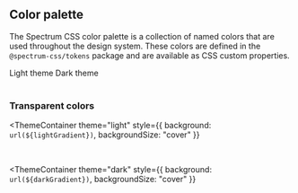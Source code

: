 
<Meta title="Design tokens" />
<Title>Design tokens</Title>

## Color palette

The Spectrum CSS color palette is a collection of named colors that are used throughout the design system. These colors are defined in the `@spectrum-css/tokens` package and are available as CSS custom properties.

<ThemeContainer>
  <Heading>Light theme</Heading>
  <ColorPalette>
    <ColorItem
      color="gray"
      values={[25, 50, 75, 100, 200, 300, 400, 500, 600, 700, 800, 900, 1000]}
    />
    <ColorItem
      color="silver"
      values={[
        100, 200, 300, 400, 500, 600, 700, 800, 900, 1000, 1100, 1200, 1300,
        1400, 1500, 1600,
      ]}
    />
    <ColorItem
      color="cinnamon"
      values={[
        100, 200, 300, 400, 500, 600, 700, 800, 900, 1000, 1100, 1200, 1300,
        1400, 1500, 1600,
      ]}
    />
    <ColorItem
      color="red"
      values={[
        100, 200, 300, 400, 500, 600, 700, 800, 900, 1000, 1100, 1200, 1300,
        1400, 1500, 1600,
      ]}
    />
    <ColorItem
      color="orange"
      values={[
        100, 200, 300, 400, 500, 600, 700, 800, 900, 1000, 1100, 1200, 1300,
        1400, 1500, 1600,
      ]}
    />
    <ColorItem
      color="yellow"
      values={[
        100, 200, 300, 400, 500, 600, 700, 800, 900, 1000, 1100, 1200, 1300,
        1400, 1500, 1600,
      ]}
    />
    <ColorItem
      color="brown"
      values={[
        100, 200, 300, 400, 500, 600, 700, 800, 900, 1000, 1100, 1200, 1300,
        1400, 1500, 1600,
      ]}
    />
    <ColorItem
      color="chartreuse"
      values={[
        100, 200, 300, 400, 500, 600, 700, 800, 900, 1000, 1100, 1200, 1300,
        1400, 1500, 1600,
      ]}
    />
    <ColorItem
      color="celery"
      values={[
        100, 200, 300, 400, 500, 600, 700, 800, 900, 1000, 1100, 1200, 1300,
        1400, 1500, 1600,
      ]}
    />
    <ColorItem
      color="green"
      values={[
        100, 200, 300, 400, 500, 600, 700, 800, 900, 1000, 1100, 1200, 1300,
        1400, 1500, 1600,
      ]}
    />
    <ColorItem
      color="seafoam"
      values={[
        100, 200, 300, 400, 500, 600, 700, 800, 900, 1000, 1100, 1200, 1300,
        1400, 1500, 1600,
      ]}
    />
    <ColorItem
      color="turquoise"
      values={[
        100, 200, 300, 400, 500, 600, 700, 800, 900, 1000, 1100, 1200, 1300,
        1400, 1500, 1600,
      ]}
    />
    <ColorItem
      color="cyan"
      values={[
        100, 200, 300, 400, 500, 600, 700, 800, 900, 1000, 1100, 1200, 1300,
        1400, 1500, 1600,
      ]}
    />
    <ColorItem
      color="blue"
      values={[
        100, 200, 300, 400, 500, 600, 700, 800, 900, 1000, 1100, 1200, 1300,
        1400, 1500, 1600,
      ]}
    />
    <ColorItem
      color="indigo"
      values={[
        100, 200, 300, 400, 500, 600, 700, 800, 900, 1000, 1100, 1200, 1300,
        1400, 1500, 1600,
      ]}
    />
    <ColorItem
      color="purple"
      values={[
        100, 200, 300, 400, 500, 600, 700, 800, 900, 1000, 1100, 1200, 1300,
        1400, 1500, 1600,
      ]}
    />
    <ColorItem
      color="fuchsia"
      values={[
        100, 200, 300, 400, 500, 600, 700, 800, 900, 1000, 1100, 1200, 1300,
        1400, 1500, 1600,
      ]}
    />
    <ColorItem
      color="pink"
      values={[
        100, 200, 300, 400, 500, 600, 700, 800, 900, 1000, 1100, 1200, 1300,
        1400, 1500, 1600,
      ]}
    />
    <ColorItem
      color="magenta"
      values={[
        100, 200, 300, 400, 500, 600, 700, 800, 900, 1000, 1100, 1200, 1300,
        1400, 1500, 1600,
      ]}
    />
  </ColorPalette>
</ThemeContainer>

<ThemeContainer theme="dark">
  <Heading>Dark theme</Heading>
  <ColorPalette>
    <ColorItem
      color="gray"
      theme="dark"
      values={[25, 50, 75, 100, 200, 300, 400, 500, 600, 700, 800, 900, 1000]}
    />
    <ColorItem
      color="silver"
      theme="dark"
      values={[
        100, 200, 300, 400, 500, 600, 700, 800, 900, 1000, 1100, 1200, 1300,
        1400, 1500, 1600,
      ]}
    />
    <ColorItem
      color="cinnamon"
      theme="dark"
      values={[
        100, 200, 300, 400, 500, 600, 700, 800, 900, 1000, 1100, 1200, 1300,
        1400, 1500, 1600,
      ]}
    />
    <ColorItem
      color="red"
      theme="dark"
      values={[
        100, 200, 300, 400, 500, 600, 700, 800, 900, 1000, 1100, 1200, 1300,
        1400, 1500, 1600,
      ]}
    />
    <ColorItem
      color="orange"
      theme="dark"
      values={[
        100, 200, 300, 400, 500, 600, 700, 800, 900, 1000, 1100, 1200, 1300,
        1400, 1500, 1600,
      ]}
    />
    <ColorItem
      color="yellow"
      theme="dark"
      values={[
        100, 200, 300, 400, 500, 600, 700, 800, 900, 1000, 1100, 1200, 1300,
        1400, 1500, 1600,
      ]}
    />
    <ColorItem
      color="brown"
      theme="dark"
      values={[
        100, 200, 300, 400, 500, 600, 700, 800, 900, 1000, 1100, 1200, 1300,
        1400, 1500, 1600,
      ]}
    />
    <ColorItem
      color="chartreuse"
      theme="dark"
      values={[
        100, 200, 300, 400, 500, 600, 700, 800, 900, 1000, 1100, 1200, 1300,
        1400, 1500, 1600,
      ]}
    />
    <ColorItem
      color="celery"
      theme="dark"
      values={[
        100, 200, 300, 400, 500, 600, 700, 800, 900, 1000, 1100, 1200, 1300,
        1400, 1500, 1600,
      ]}
    />
    <ColorItem
      color="green"
      theme="dark"
      values={[
        100, 200, 300, 400, 500, 600, 700, 800, 900, 1000, 1100, 1200, 1300,
        1400, 1500, 1600,
      ]}
    />
    <ColorItem
      color="seafoam"
      theme="dark"
      values={[
        100, 200, 300, 400, 500, 600, 700, 800, 900, 1000, 1100, 1200, 1300,
        1400, 1500, 1600,
      ]}
    />
    <ColorItem
      color="turquoise"
      theme="dark"
      values={[
        100, 200, 300, 400, 500, 600, 700, 800, 900, 1000, 1100, 1200, 1300,
        1400, 1500, 1600,
      ]}
    />
    <ColorItem
      color="cyan"
      theme="dark"
      values={[
        100, 200, 300, 400, 500, 600, 700, 800, 900, 1000, 1100, 1200, 1300,
        1400, 1500, 1600,
      ]}
    />
    <ColorItem
      color="blue"
      theme="dark"
      values={[
        100, 200, 300, 400, 500, 600, 700, 800, 900, 1000, 1100, 1200, 1300,
        1400, 1500, 1600,
      ]}
    />
    <ColorItem
      color="indigo"
      theme="dark"
      values={[
        100, 200, 300, 400, 500, 600, 700, 800, 900, 1000, 1100, 1200, 1300,
        1400, 1500, 1600,
      ]}
    />
    <ColorItem
      color="purple"
      theme="dark"
      values={[
        100, 200, 300, 400, 500, 600, 700, 800, 900, 1000, 1100, 1200, 1300,
        1400, 1500, 1600,
      ]}
    />
    <ColorItem
      color="fuchsia"
      theme="dark"
      values={[
        100, 200, 300, 400, 500, 600, 700, 800, 900, 1000, 1100, 1200, 1300,
        1400, 1500, 1600,
      ]}
    />
    <ColorItem
      color="pink"
      theme="dark"
      values={[
        100, 200, 300, 400, 500, 600, 700, 800, 900, 1000, 1100, 1200, 1300,
        1400, 1500, 1600,
      ]}
    />
    <ColorItem
      color="magenta"
      theme="dark"
      values={[
        100, 200, 300, 400, 500, 600, 700, 800, 900, 1000, 1100, 1200, 1300,
        1400, 1500, 1600,
      ]}
    />
  </ColorPalette>
</ThemeContainer>

<br />
<br />

### Transparent colors

<ThemeContainer
  theme="light"
  style={{ background: `url(${lightGradient})`, backgroundSize: "cover" }}
>
  <ColorPalette>
    <ColorItem
      title="Transparent black"
      color="transparent-black"
      values={[25, 50, 75, 100, 200, 300, 400, 500, 600, 700, 800, 900, 1000]}
    />
  </ColorPalette>
</ThemeContainer>

<br />

<ThemeContainer
  theme="dark"
  style={{ background: `url(${darkGradient})`, backgroundSize: "cover" }}
>
  <ColorPalette>
    <ColorItem
      title="Transparent white"
      color="transparent-white"
      values={[25, 50, 75, 100, 200, 300, 400, 500, 600, 700, 800, 900, 1000]}
    />
  </ColorPalette>
</ThemeContainer>
